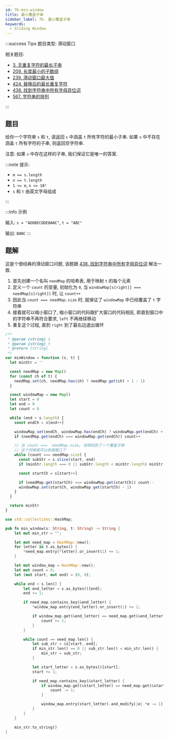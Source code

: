 ```yaml
---
id: 76-min-window
title: 最小覆盖子串
sidebar_label: 76. 最小覆盖子串
keywords:
  - Sliding Window
---
```


:::success Tips
题目类型: 滑动窗口

相关题目:

- [3. 无重复字符的最长子串](/leetcode/medium/3-length-of-longest-substring)
- [209. 长度最小的子数组](/leetcode/medium/209-min-sub-array-len)
- [239. 滑动窗口最大值](/leetcode/hard/239-max-sliding-window)
- [424. 替换后的最长重复字符](/leetcode/medium/424-character-replacement)
- [438. 找到字符串中所有字母异位词](/leetcode/medium/438-find-anagrams)
- [567. 字符串的排列](/leetcode/medium/567-check-inclusion)

:::

## 题目

给你一个字符串 `s` 和 `t`, 请返回 `s` 中涵盖 `t` 所有字符的最小子串. 如果 `s` 中不存在涵盖 `t` 所有字符的子串, 则返回空字符串.

注意: 如果 `s` 中存在这样的子串, 我们保证它是唯一的答案.

:::note 提示:

- `m == s.length`
- `n == t.length`
- `1 <= m`, `n <= 10⁵`
- `s` 和 `t` 由英文字母组成

:::

:::info 示例

输入: `s = "ADOBECODEBANC"`, `t = "ABC"`

输出: `BANC`
:::

## 题解

这是个很经典的滑动窗口问题, 该题跟 [438. 找到字符串中所有字母异位词](/leetcode/medium/438-find-anagrams) 解法一致.

1. 首先创建一个名叫 `needMap` 的哈希表, 用于映射 `t` 的每个元素
2. 定义一个 `count` 的变量, 初始化为 `0`, 当 `windowMap[s[right]] === needMap[s[right]]` 时, 让 `count++`
3. 因此当 `count === needMap.size` 时, 就保证了 `windowMap` 中已经覆盖了 `t` 字符串
4. 接着就可以缩小窗口了, 缩小窗口的代码跟扩大窗口的代码相反, 即直到窗口中的字符串不再符合要求, `left` 不再继续移动
5. 重复这个过程, 直到 `right` 到了最右边退出循环


<Tabs>
  <TabItem value="JavaScript" label="JavaScript" default>

```ts
/**
 * @param {string} s
 * @param {string} t
 * @return {string}
 */
var minWindow = function (s, t) {
  let minStr = ''

  const needMap = new Map()
  for (const ch of t) {
    needMap.set(ch, needMap.has(ch) ? needMap.get(ch) + 1 : 1)
  }

  const windowMap = new Map()
  let start = 0
  let end = 0
  let count = 0

  while (end < s.length) {
    const endCh = s[end++]

    windowMap.set(endCh, windowMap.has(endCh) ? windowMap.get(endCh) + 1 : 1)
    if (needMap.get(endCh) === windowMap.get(endCh)) count++

    // 当 count ===  needMap.size, 说明找到了一个覆盖子串
    // 这个时候就可以收缩窗口了
    while (count === needMap.size) {
      const subStr = s.slice(start, end)
      if (minStr.length === 0 || subStr.length < minStr.length) minStr = subStr

      const startCh = s[start++]

      if (needMap.get(startCh) === windowMap.get(startCh)) count--
      windowMap.set(startCh, windowMap.get(startCh) - 1)
    }
  }

  return minStr
}
```

</TabItem>
<TabItem value="Rust" label="Rust">

```rust
use std::collections::HashMap;

pub fn min_window(s: String, t: String) -> String {
    let mut min_str = "";

    let mut need_map = HashMap::new();
    for letter in t.as_bytes() {
        *need_map.entry(*letter).or_insert(1) += 1;
    }

    let mut window_map = HashMap::new();
    let mut count = 0;
    let (mut start, mut end) = (0, 0);

    while end < s.len() {
        let end_letter = s.as_bytes()[end];
        end += 1;

        if need_map.contains_key(&end_letter) {
            *window_map.entry(end_letter).or_insert(1) += 1;

            if window_map.get(&end_letter) == need_map.get(&end_letter) {
                count += 1;
            }
        }

        while count == need_map.len() {
            let sub_str = &s[start..end];
            if min_str.len() == 0 || sub_str.len() < min_str.len() {
                min_str = sub_str;
            }

            let start_letter = s.as_bytes()[start];
            start += 1;

            if need_map.contains_key(&start_letter) {
                if window_map.get(&start_letter) == need_map.get(&start_letter) {
                    count -= 1;
                }

                window_map.entry(start_letter).and_modify(|e| *e -= 1);
            }
        }
    }

    min_str.to_string()
}
```

</TabItem>
</Tabs>
